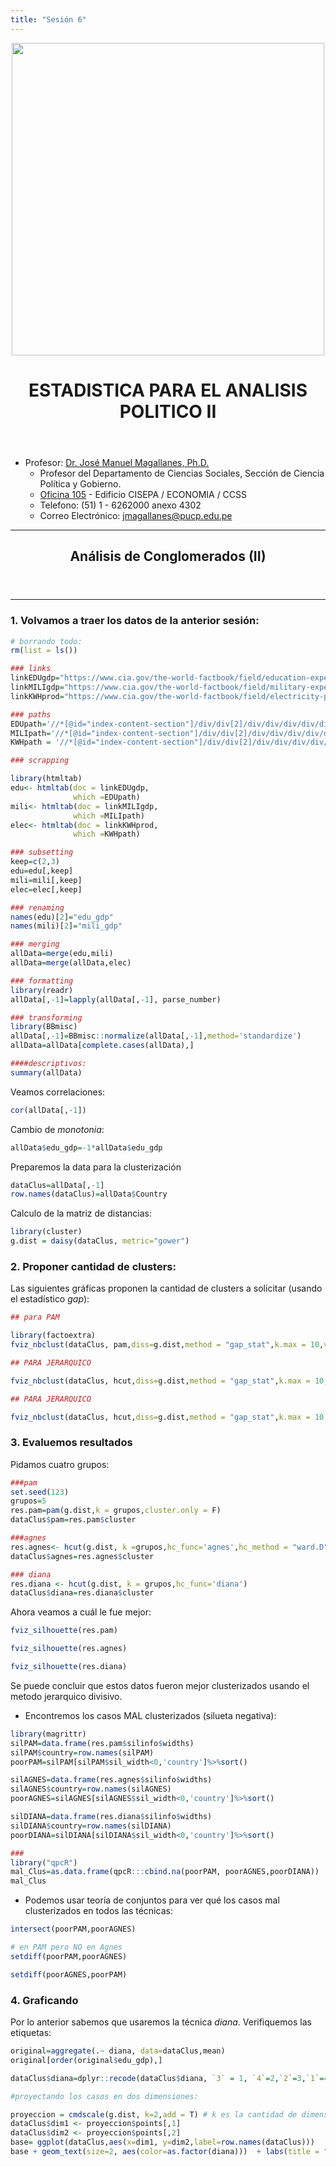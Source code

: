 ```yaml
---
title: "Sesión 6"
---
```

<center><img src="https://github.com/PoliticayGobiernoPUCP/estadistica_anapol2/raw/master/PICS/LOGO_PUCP.png" width="500"></center>

<center> <header><h1>ESTADISTICA PARA EL ANALISIS POLITICO II</h1>  </header></center>

* Profesor:  <a href="http://www.pucp.edu.pe/profesor/jose-manuel-magallanes/" target="_blank">Dr. José Manuel Magallanes, Ph.D.</a> <br>
    - Profesor del Departamento de Ciencias Sociales, Sección de Ciencia Política y Gobierno.
    - [Oficina 105](https://goo.gl/maps/xuGeG6o9di1i1y5m6) - Edificio CISEPA / ECONOMIA / CCSS
    - Telefono: (51) 1 - 6262000 anexo 4302
    - Correo Electrónico: [jmagallanes@pucp.edu.pe](mailto:jmagallanes@pucp.edu.pe)
    

<a id='beginning'></a>


____

<center> <header><h2>Análisis de Conglomerados (II)</h2>  </header></center>
____

### 1. Volvamos a traer los datos de la anterior sesión:

```r
# borrando todo:
rm(list = ls())

### links
linkEDUgdp="https://www.cia.gov/the-world-factbook/field/education-expenditures/country-comparison"
linkMILIgdp="https://www.cia.gov/the-world-factbook/field/military-expenditures/country-comparison"
linkKWHprod="https://www.cia.gov/the-world-factbook/field/electricity-production/country-comparison"

### paths
EDUpath='//*[@id="index-content-section"]/div/div[2]/div/div/div/div/div/table'
MILIpath='//*[@id="index-content-section"]/div/div[2]/div/div/div/div/div/table'
KWHpath = '//*[@id="index-content-section"]/div/div[2]/div/div/div/div/div/table'

### scrapping

library(htmltab)
edu<- htmltab(doc = linkEDUgdp,
              which =EDUpath)
mili<- htmltab(doc = linkMILIgdp,
              which =MILIpath)
elec<- htmltab(doc = linkKWHprod,
              which =KWHpath)

### subsetting
keep=c(2,3)
edu=edu[,keep]
mili=mili[,keep]
elec=elec[,keep]

### renaming
names(edu)[2]="edu_gdp"
names(mili)[2]="mili_gdp"

### merging
allData=merge(edu,mili)
allData=merge(allData,elec)

### formatting
library(readr)
allData[,-1]=lapply(allData[,-1], parse_number)

### transforming
library(BBmisc)
allData[,-1]=BBmisc::normalize(allData[,-1],method='standardize')
allData=allData[complete.cases(allData),]

####descriptivos:
summary(allData)

```


Veamos correlaciones:

```r
cor(allData[,-1])
```
Cambio de *monotonia*:


```r
allData$edu_gdp=-1*allData$edu_gdp
```


Preparemos la data para la clusterización

```r
dataClus=allData[,-1]
row.names(dataClus)=allData$Country
```


Calculo de la matriz de distancias:

```r

library(cluster)
g.dist = daisy(dataClus, metric="gower")
```


### 2. Proponer cantidad de clusters:

Las siguientes gráficas proponen la cantidad de clusters a solicitar (usando el estadístico _gap_):
```r
## para PAM

library(factoextra)
fviz_nbclust(dataClus, pam,diss=g.dist,method = "gap_stat",k.max = 10,verbose = F)
```


```r
## PARA JERARQUICO

fviz_nbclust(dataClus, hcut,diss=g.dist,method = "gap_stat",k.max = 10,verbose = F,hc_func = "agnes")
```

```r
## PARA JERARQUICO

fviz_nbclust(dataClus, hcut,diss=g.dist,method = "gap_stat",k.max = 10,verbose = F,hc_func = "diana")
```

### 3. Evaluemos resultados

Pidamos cuatro grupos:

```r
###pam
set.seed(123)
grupos=5
res.pam=pam(g.dist,k = grupos,cluster.only = F)
dataClus$pam=res.pam$cluster

###agnes
res.agnes<- hcut(g.dist, k =grupos,hc_func='agnes',hc_method = "ward.D")
dataClus$agnes=res.agnes$cluster

### diana
res.diana <- hcut(g.dist, k = grupos,hc_func='diana')
dataClus$diana=res.diana$cluster
```

Ahora veamos a cuál le fue mejor:

```r
fviz_silhouette(res.pam)
```


```r
fviz_silhouette(res.agnes)
```

```r
fviz_silhouette(res.diana)
```

Se puede concluir que estos datos fueron mejor clusterizados usando el metodo jerarquico divisivo.

* Encontremos los casos MAL clusterizados (silueta negativa):

```r
library(magrittr)
silPAM=data.frame(res.pam$silinfo$widths)
silPAM$country=row.names(silPAM)
poorPAM=silPAM[silPAM$sil_width<0,'country']%>%sort()

silAGNES=data.frame(res.agnes$silinfo$widths)
silAGNES$country=row.names(silAGNES)
poorAGNES=silAGNES[silAGNES$sil_width<0,'country']%>%sort()

silDIANA=data.frame(res.diana$silinfo$widths)
silDIANA$country=row.names(silDIANA)
poorDIANA=silDIANA[silDIANA$sil_width<0,'country']%>%sort()

###
library("qpcR") 
mal_Clus=as.data.frame(qpcR:::cbind.na(poorPAM, poorAGNES,poorDIANA))
mal_Clus
```

* Podemos usar teoría de conjuntos para ver qué los casos mal clusterizados en todos las técnicas:

```r
intersect(poorPAM,poorAGNES)
```

```r
# en PAM pero NO en Agnes
setdiff(poorPAM,poorAGNES)
```
```r
setdiff(poorAGNES,poorPAM)
```

### 4. Graficando

Por lo anterior sabemos que usaremos la técnica _diana_. Verifiquemos las etiquetas:

```r
original=aggregate(.~ diana, data=dataClus,mean)
original[order(original$edu_gdp),]
```

```r
dataClus$diana=dplyr::recode(dataClus$diana, `3` = 1, `4`=2,`2`=3,`1`=4)
```

```r
#proyectando los casos en dos dimensiones:

proyeccion = cmdscale(g.dist, k=2,add = T) # k es la cantidad de dimensiones
dataClus$dim1 <- proyeccion$points[,1]
dataClus$dim2 <- proyeccion$points[,2]
base= ggplot(dataClus,aes(x=dim1, y=dim2,label=row.names(dataClus))) 
base + geom_text(size=2, aes(color=as.factor(diana)))  + labs(title = "DIANA") 

```



